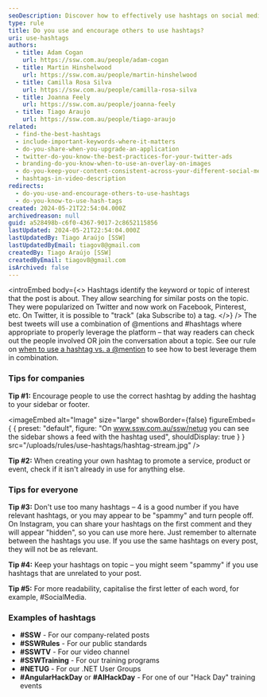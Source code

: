 ```yaml
---
seoDescription: Discover how to effectively use hashtags on social media platforms like Twitter, Facebook, and more. Learn best practices for leveraging hashtags, including tips for companies and individuals, to increase visibility and engagement.
type: rule
title: Do you use and encourage others to use hashtags?
uri: use-hashtags
authors:
  - title: Adam Cogan
    url: https://ssw.com.au/people/adam-cogan
  - title: Martin Hinshelwood
    url: https://ssw.com.au/people/martin-hinshelwood
  - title: Camilla Rosa Silva
    url: https://ssw.com.au/people/camilla-rosa-silva
  - title: Joanna Feely
    url: https://ssw.com.au/people/joanna-feely
  - title: Tiago Araujo
    url: https://ssw.com.au/people/tiago-araujo
related:
  - find-the-best-hashtags
  - include-important-keywords-where-it-matters
  - do-you-share-when-you-upgrade-an-application
  - twitter-do-you-know-the-best-practices-for-your-twitter-ads
  - branding-do-you-know-when-to-use-an-overlay-on-images
  - do-you-keep-your-content-consistent-across-your-different-social-media-platforms
  - hashtags-in-video-description
redirects:
  - do-you-use-and-encourage-others-to-use-hashtags
  - do-you-know-to-use-hash-tags
created: 2024-05-21T22:54:04.000Z
archivedreason: null
guid: a528498b-c6f0-4367-9017-2c8652115856
lastUpdated: 2024-05-21T22:54:04.000Z
lastUpdatedBy: Tiago Araújo [SSW]
lastUpdatedByEmail: tiagov8@gmail.com
createdBy: Tiago Araújo [SSW]
createdByEmail: tiagov8@gmail.com
isArchived: false
---
```


<introEmbed
  body={<>
Hashtags identify the keyword or topic of interest that the post is about. They allow searching for similar posts on the topic. They were popularized on Twitter and now work on Facebook, Pinterest, etc. On Twitter, it is possible to "track" (aka Subscribe to) a tag.
  </>}
/>
The best tweets will use a combination of @mentions and #hashtags where appropriate to properly leverage the platform – that way readers can check out the people involved OR join the conversation about a topic. See our rule on [when to use a hashtag vs. a @mention](/do-you-know-when-to-use-a-hashtag-vs-a-mention) to see how to best leverage them in combination.

### Tips for companies

**Tip #1:** Encourage people to use the correct hashtag by adding the hashtag to your sidebar or footer.


<imageEmbed
  alt="Image"
  size="large"
  showBorder={false}
  figureEmbed={ {
    preset: "default",
    figure: "On www.ssw.com.au/ssw/netug you can see the sidebar shows a feed with the hashtag used",
    shouldDisplay: true
  } }
  src="/uploads/rules/use-hashtags/hashtag-stream.jpg"
/>


**Tip #2:** When creating your own hashtag to promote a service, product or event, check if it isn't already in use for anything else.

### Tips for everyone

**Tip #3:** Don't use too many hashtags – 4 is a good number if you have relevant hashtags, or you may appear to be "spammy" and turn people off. On Instagram, you can share your hashtags on the first comment and they will appear "hidden", so you can use more here. Just remember to alternate between the hashtags you use. If you use the same hashtags on every post, they will not be as relevant.

**Tip #4:** Keep your hashtags on topic – you might seem "spammy" if you use hashtags that are unrelated to your post.

**Tip #5:** For more readability, capitalise the first letter of each word, for example, #SocialMedia.

### Examples of hashtags

- **\#SSW** - For our company-related posts
- **\#SSWRules** - For our public standards
- **\#SSWTV** - For our video channel
- **\#SSWTraining** - For our training programs
- **\#NETUG** - For our .NET User Groups
- **\#AngularHackDay** or **\#AIHackDay** - For one of our "Hack Day" training events
